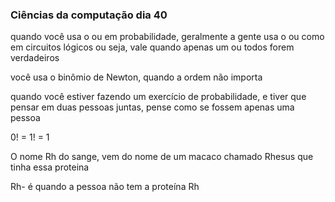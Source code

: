 




### Ciências da computação dia 40

quando você usa o ou em probabilidade, geralmente a gente usa o ou como
em circuitos lógicos ou seja, vale quando apenas um ou todos forem
verdadeiros

você usa o binômio de Newton, quando a ordem não importa

quando você estiver fazendo um exercício de probabilidade, e tiver que
pensar em duas pessoas juntas, pense como se fossem apenas uma pessoa

0! = 1! = 1

O nome Rh do sange, vem do nome de um macaco chamado Rhesus que tinha
essa proteina

Rh- é quando a pessoa não tem a proteína Rh


